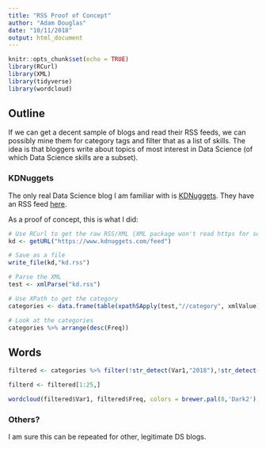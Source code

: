 ```yaml
---
title: "RSS Proof of Concept"
author: "Adam Douglas"
date: "10/11/2018"
output: html_document
---
```


```r
knitr::opts_chunk$set(echo = TRUE)
library(RCurl)
library(XML)
library(tidyverse)
library(wordcloud)
```

## Outline

If we can get a decent sample of blogs and read their RSS feeds, we can possibly mine them for category tags and filter that as a list of skills. The idea is that bloggers write about topics of most interest in Data Science (of which Data Science skills are a subset).

### KDNuggets

The only real Data Science blog I am familiar with is [KDNuggets](https://www.kdnuggets.com/news/index.html). They have an RSS feed [here](https://www.kdnuggets.com/feed).

As a proof of concept, this is what I did:

```r
# Use RCurl to get the raw RSS/XML (XML package won't read https for some reason)
kd <- getURL("https://www.kdnuggets.com/feed")

# Save as a file
write_file(kd,"kd.rss")

# Parse the XML
test <- xmlParse("kd.rss")

# Use XPath to get the category
categories <- data.frame(table(xpathSApply(test,"//category", xmlValue)))

# Look at the categories
categories %>% arrange(desc(Freq))
```

## Words

```r
filtered <- categories %>% filter(!str_detect(Var1,"2018"),!str_detect(Var1,"Data Science"),Var1 != "Jobs", Var1 != "Online Education") %>% arrange(desc(Freq))

filterd <- filtered[1:25,]

wordcloud(filtered$Var1, filtered$Freq, colors = brewer.pal(8,'Dark2'),scale=c(2,.25))
```

### Others?
I am sure this can be repeated for other, legitimate DS blogs.
